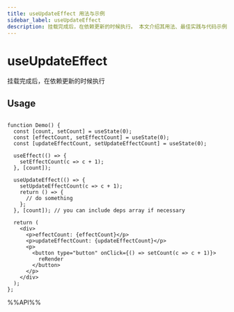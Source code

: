 ```yaml
---
title: useUpdateEffect 用法与示例
sidebar_label: useUpdateEffect
description: 挂载完成后，在依赖更新的时候执行。 本文介绍其用法、最佳实践与代码示例。适用于 React 开发中需要处理副作用的场景。
---
```

# useUpdateEffect

挂载完成后，在依赖更新的时候执行

## Usage

```tsx live

function Demo() {
  const [count, setCount] = useState(0);
  const [effectCount, setEffectCount] = useState(0);
  const [updateEffectCount, setUpdateEffectCount] = useState(0);

  useEffect(() => {
    setEffectCount(c => c + 1);
  }, [count]);

  useUpdateEffect(() => {
    setUpdateEffectCount(c => c + 1);
    return () => {
      // do something
    };
  }, [count]); // you can include deps array if necessary

  return (
    <div>
      <p>effectCount: {effectCount}</p>
      <p>updateEffectCount: {updateEffectCount}</p>
      <p>
        <button type="button" onClick={() => setCount(c => c + 1)}>
          reRender
        </button>
      </p>
    </div>
  );
};

```

%%API%%